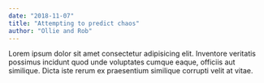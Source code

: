 ```yaml
---
date: "2018-11-07"
title: "Attempting to predict chaos"
author: "Ollie and Rob"
---
```


Lorem ipsum dolor sit amet consectetur adipisicing elit. Inventore veritatis possimus incidunt quod unde voluptates cumque eaque, officiis aut similique. Dicta iste rerum ex praesentium similique corrupti velit at vitae.

